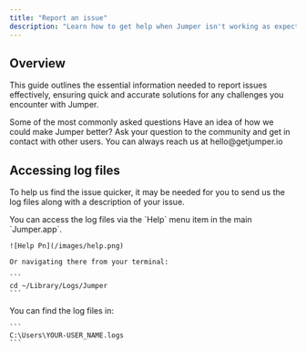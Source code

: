 ```yaml
---
title: "Report an issue"
description: "Learn how to get help when Jumper isn't working as expected"
---
```


## Overview

This guide outlines the essential information needed to report issues effectively, ensuring quick and accurate solutions for any challenges you encounter with Jumper.

<CardGroup cols={2}>
  <Card title="Read the FAQ" icon="book-open" href="/faq">
    Some of the most commonly asked questions
  </Card>
  <Card title="Make a Feature request" icon="lightbulb" href="https://jumper.canny.io/feature-requests">
    Have an idea of how we could make Jumper better?
  </Card>
  <Card title="Join the Discord" icon="discord" href="https://discord.getjumper.io">
    Ask your question to the community and get in contact with other users.
  </Card>
  <Card title="Send us an email" icon="at" iconType="regular" href="mailto:hello@getjumper.io">
    You can always reach us at hello@getjumper.io
  </Card>
</CardGroup>

## Accessing log files

To help us find the issue quicker, it may be needed for you to send us the log files along with a description of your issue.

<Tabs>
  <Tab title="macOS">
    You can access the log files via the `Help` menu item in the main `Jumper.app`.

    ![Help Pn](/images/help.png)

    Or navigating there from your terminal:

    ```
    cd ~/Library/Logs/Jumper
    ```
  </Tab>
  <Tab title="Windows">
    You can find the log files in:

    ```
    C:\Users\YOUR-USER_NAME.logs
    ```
  </Tab>
</Tabs>